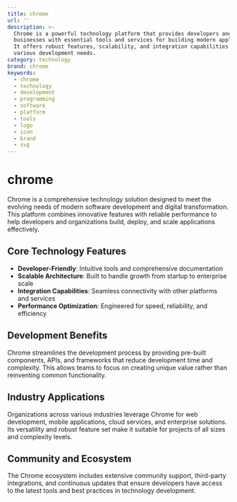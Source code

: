 ```yaml
---
title: chrome
url: ''
description: >-
  Chrome is a powerful technology platform that provides developers and
  businesses with essential tools and services for building modern applications.
  It offers robust features, scalability, and integration capabilities for
  various development needs.
category: technology
brand: chrome
keywords:
  - chrome
  - technology
  - development
  - programming
  - software
  - platform
  - tools
  - logo
  - icon
  - brand
  - svg
---
```


# chrome

Chrome is a comprehensive technology solution designed to meet the evolving needs of modern software development and digital transformation. This platform combines innovative features with reliable performance to help developers and organizations build, deploy, and scale applications effectively.

## Core Technology Features

- **Developer-Friendly**: Intuitive tools and comprehensive documentation
- **Scalable Architecture**: Built to handle growth from startup to enterprise scale
- **Integration Capabilities**: Seamless connectivity with other platforms and services
- **Performance Optimization**: Engineered for speed, reliability, and efficiency

## Development Benefits

Chrome streamlines the development process by providing pre-built components, APIs, and frameworks that reduce development time and complexity. This allows teams to focus on creating unique value rather than reinventing common functionality.

## Industry Applications

Organizations across various industries leverage Chrome for web development, mobile applications, cloud services, and enterprise solutions. Its versatility and robust feature set make it suitable for projects of all sizes and complexity levels.

## Community and Ecosystem

The Chrome ecosystem includes extensive community support, third-party integrations, and continuous updates that ensure developers have access to the latest tools and best practices in technology development.
